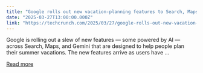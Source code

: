 ```yaml
---
title: "Google rolls out new vacation-planning features to Search, Maps, and Gemini"
date: "2025-03-27T13:00:00.000Z"
link: "https://techcrunch.com/2025/03/27/google-rolls-out-new-vacation-planning-features-to-search-maps-and-gemini/"
---
```


Google is rolling out a slew of new features — some powered by AI — across Search, Maps, and Gemini that are designed to help people plan their summer vacations. The new features arrive as users have ...

[Read more](https://techcrunch.com/2025/03/27/google-rolls-out-new-vacation-planning-features-to-search-maps-and-gemini/)
